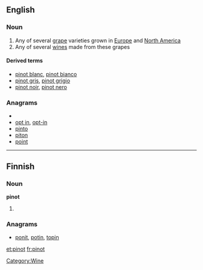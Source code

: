 ==English==

===Noun===
{{wikipedia}}
{{en-noun}}

# Any of several [[grape]] varieties grown in [[Europe]] and [[North America]]
# Any of several [[wine]]s made from these grapes

====Derived terms====
*[[pinot blanc]], [[pinot bianco]]
*[[pinot gris]], [[pinot grigio]]
*[[pinot noir]], [[pinot nero]]

===Anagrams===
* {{alphagram|inopt}}
* [[opt in#English|opt in]], [[opt-in#English|opt-in]]
* [[pinto#English|pinto]]
* [[piton#English|piton]]
* [[point#English|point]]

[[Category:Wine]]

----

==Finnish==

===Noun===
'''pinot'''

# {{plural of|pino|lang=Finnish}}

===Anagrams===
* [[ponit#Finnish|ponit]], [[potin#Finnish|potin]], [[topin#Finnish|topin]]

[[et:pinot]]
[[fr:pinot]]